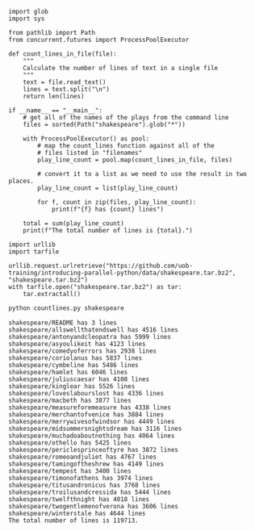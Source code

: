 ```.python
import glob
import sys

from pathlib import Path
from concurrent.futures import ProcessPoolExecutor

def count_lines_in_file(file):
    """
    Calculate the number of lines of text in a single file
    """
    text = file.read_text()
    lines = text.split("\n")
    return len(lines)

if __name__ == "__main__":
    # get all of the names of the plays from the command line
    files = sorted(Path("shakespeare").glob("*"))

    with ProcessPoolExecutor() as pool:
        # map the count_lines function against all of the
        # files listed in "filenames"
        play_line_count = pool.map(count_lines_in_file, files)
        
        # convert it to a list as we need to use the result in two places.
        play_line_count = list(play_line_count)

        for f, count in zip(files, play_line_count):
            print(f"{f} has {count} lines")

    total = sum(play_line_count)
    print(f"The total number of lines is {total}.")
```



```.python
import urllib
import tarfile

urllib.request.urlretrieve("https://github.com/uob-training/introducing-parallel-python/data/shakespeare.tar.bz2", "shakespeare.tar.bz2")
with tarfile.open("shakespeare.tar.bz2") as tar:
    tar.extractall()
```


```bash
python countlines.py shakespeare
```

    shakespeare/README has 3 lines
    shakespeare/allswellthatendswell has 4516 lines
    shakespeare/antonyandcleopatra has 5999 lines
    shakespeare/asyoulikeit has 4123 lines
    shakespeare/comedyoferrors has 2938 lines
    shakespeare/coriolanus has 5837 lines
    shakespeare/cymbeline has 5486 lines
    shakespeare/hamlet has 6046 lines
    shakespeare/juliuscaesar has 4108 lines
    shakespeare/kinglear has 5526 lines
    shakespeare/loveslabourslost has 4336 lines
    shakespeare/macbeth has 3877 lines
    shakespeare/measureforemeasure has 4338 lines
    shakespeare/merchantofvenice has 3884 lines
    shakespeare/merrywivesofwindsor has 4449 lines
    shakespeare/midsummersnightsdream has 3116 lines
    shakespeare/muchadoaboutnothing has 4064 lines
    shakespeare/othello has 5425 lines
    shakespeare/periclesprinceoftyre has 3872 lines
    shakespeare/romeoandjuliet has 4767 lines
    shakespeare/tamingoftheshrew has 4149 lines
    shakespeare/tempest has 3400 lines
    shakespeare/timonofathens has 3974 lines
    shakespeare/titusandronicus has 3768 lines
    shakespeare/troilusandcressida has 5444 lines
    shakespeare/twelfthnight has 4018 lines
    shakespeare/twogentlemenofverona has 3606 lines
    shakespeare/winterstale has 4644 lines
    The total number of lines is 119713.

